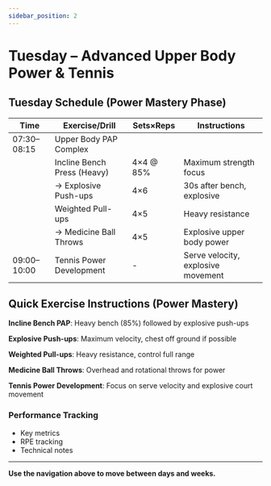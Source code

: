 ```yaml
---
sidebar_position: 2
---
```



<WorkoutNav weekNumber={6} />

# Tuesday – Advanced Upper Body Power & Tennis

## Tuesday Schedule (Power Mastery Phase)

| Time | Exercise/Drill | Sets×Reps | Instructions |
|------|---------------|-----------|--------------|
| 07:30–08:15 | Upper Body PAP Complex | | |
| | Incline Bench Press (Heavy) | 4×4 @ 85% | Maximum strength focus |
| | → Explosive Push-ups | 4×6 | 30s after bench, explosive |
| | Weighted Pull-ups | 4×5 | Heavy resistance |
| | → Medicine Ball Throws | 4×5 | Explosive upper body power |
| 09:00–10:00 | Tennis Power Development | - | Serve velocity, explosive movement |

## Quick Exercise Instructions (Power Mastery)

**Incline Bench PAP**: Heavy bench (85%) followed by explosive push-ups

**Explosive Push-ups**: Maximum velocity, chest off ground if possible

**Weighted Pull-ups**: Heavy resistance, control full range

**Medicine Ball Throws**: Overhead and rotational throws for power

**Tennis Power Development**: Focus on serve velocity and explosive court movement

### Performance Tracking
- Key metrics
- RPE tracking
- Technical notes

---

**Use the navigation above to move between days and weeks.**

